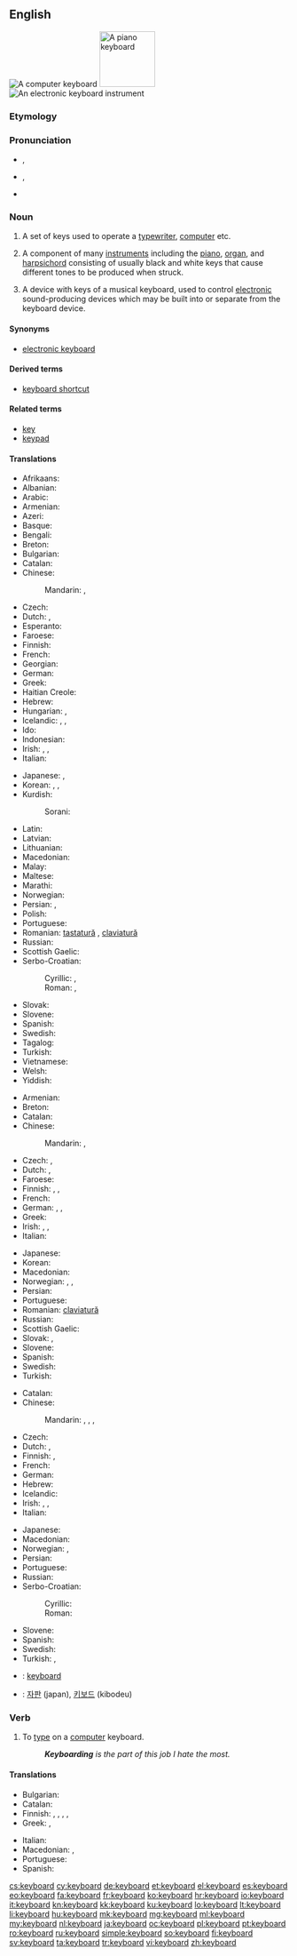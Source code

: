 {{also|Keyboard}}
==English==
{{wikipedia|dab=keyboard|lang=en}}
[[Image:Swedish keyboard 20050614.jpg|thumb|A computer keyboard]]
[[Image:Player piano keyboard.jpg|thumb|100px|A piano keyboard]]
[[Image:YamahaKeyboard.jpg|thumb|An electronic keyboard instrument]]

===Etymology===
{{compound|key|board}}

===Pronunciation===
* {{a|US}} {{IPA|/ˈkibɔ˞d/}}, {{X-SAMPA|/"kibOrd/}}
* {{a|UK|Australia}} {{IPA|/ˈkiːbɔːd/}}, {{X-SAMPA|/"kibO:d/}}
* {{audio|En-us-keyboard.ogg|Audio (US)}}

===Noun===
{{en-noun}}

# A set of keys used to operate a [[typewriter]], [[computer]] etc.
# {{context|music|lang=en}} A component of many [[instruments]] including the [[piano]], [[organ]], and [[harpsichord]] consisting of usually black and white keys that cause different tones to be produced when struck.
# {{context|music|lang=en}} A device with keys of a musical keyboard, used to control [[electronic]] sound-producing devices which may be built into or separate from the keyboard device.

====Synonyms====
* {{sense|electronic musical device}} [[electronic keyboard]]

====Derived terms====
* [[keyboard shortcut]]

====Related terms====
* [[key]]
* [[keypad]]

====Translations====
{{trans-top|set of keys used to operate a typewriter, computer etc.}}
* Afrikaans: {{t-|af|sleutelbord}}
* Albanian: {{t-|sq|tastierë|f}}
* Arabic: {{t-|ar|لوحة مفاتيح|f|tr=lawHa(t) mafaatiiH}}
* Armenian: {{t-|hy|ստեղնաշար|tr=steġnašar}}
* Azeri: {{t-|az|klaviatura}}
* Basque: {{t+|eu|teklatu}}
* Bengali: {{t-|bn|কীবোর্ড|sc=Beng}}
* Breton: {{t-|br|klavier|m}}
* Bulgarian: {{t+|bg|клавиатура|f|tr=klaviatúra}}
* Catalan: {{t-|ca|teclat|m}}
* Chinese:
*: Mandarin: {{t-|cmn|鍵盤|sc=Hani}}, {{t-|cmn|键盘|tr=jiànpán|sc=Hani}}
* Czech: {{t+|cs|klávesnice|f}}
* Dutch: {{t+|nl|toetsenbord|n}}, {{t+|nl|klavier|n}}
* Esperanto: {{t+|eo|klavaro}}
* Faroese: {{t-|fo|knappaborð|n}}
* Finnish: {{t+|fi|näppäimistö}}
* French: {{t+|fr|clavier|m}}
* Georgian: {{t-|ka|კლავიატურა|sc=Geor|tr=klaviatura}}
* German: {{t+|de|Tastatur|f}}
* Greek: {{t+|el|πληκτρολόγιο|n|tr=pliktrolóyio}}
* Haitian Creole: {{tø|ht|klavye}}
* Hebrew: {{t+|he|מקלדת|tr=mikledet|f}}
* Hungarian: {{t+|hu|billentyűzet}}, {{t+|hu|klaviatúra}}
* Icelandic: {{t-|is|lyklaborð|n}}, {{t-|is|hnappaborð|n}} {{qualifier|dated}}, {{t-|is|leturborð|n}} {{qualifier|dated}}
* Ido: {{t+|io|klavaro}}
* Indonesian: {{t-|id|papan ketik}}
* Irish: {{t+|ga|méarchlár|f}}, {{t-|ga|eochairchlár|m}}, {{t-|ga|luibheanchlár|m}}
* Italian: {{t+|it|tastiera|f}}
{{trans-mid}}
* Japanese: {{t+|ja|キーボード|tr=kībōdo}}, {{t+|ja|鍵盤|tr=kenban}}
* Korean: {{t+|ko|자판|tr=japan|sc=Hang}}, {{t+|ko|키보드|tr=kibodeu|sc=Hang}}, {{t-|ko|글쇠판|tr=geulsoipan|sc=Hang}}
* Kurdish:
*: Sorani: {{t-|ku|پیتلێده‌ر|tr=pítléder|sc=ku-Arab}}
* Latin: {{t-|la|plectrologium|n}}
* Latvian: {{t-|lv|tastatūra}}
* Lithuanian: {{t+|lt|klaviatūra|f}}
* Macedonian: {{t-|mk|тастатура|f|tr=tastatúra}}
* Malay: {{t-|ms|papan kekunci}}
* Maltese: {{t-|mt|tastiera|f}}
* Marathi: {{t-|mr|कीबोर्ड|m|tr=kīborḍa|sc=Deva}}
* Norwegian: {{t+|no|tastatur|n}}
* Persian: {{t+|fa|صفحه کلید|tr=safhe-kelid}}, {{t-|fa|کیبورد|tr=kibord}}
* Polish: {{t+|pl|klawiatura|f}}
* Portuguese: {{t+|pt|teclado|m}}
* Romanian: [[tastatură]] {{f}}, [[claviatură]] {{f}}
* Russian: {{t+|ru|клавиатура|f|tr=klaviatúra}}
* Scottish Gaelic: {{t-|gd|meur-chlàr|m}}
* Serbo-Croatian:
*: Cyrillic: {{t-|sh|тастатура|f|sc=Cyrl}}, {{t-|sh|типковница|sc=Cyrl}}
*: Roman: {{t-|sh|tastatura|f}}, {{t-|sh|tipkovnica}}
* Slovak: {{t-|sk|klávesnica|f}}
* Slovene: {{t+|sl|tipkovnica|f}}
* Spanish: {{t+|es|teclado|m}}
* Swedish: {{t+|sv|tangentbord|n}}
* Tagalog: {{t+|tl|tipaan}}
* Turkish: {{t+|tr|klavye}}
* Vietnamese: {{t-|vi|bàn phím}}
* Welsh: {{t+|cy|allweddell|f}}
* Yiddish: {{t-|yi|קלאַוויאַטור|f|tr=klavyatur|sc=Hebr}}
{{trans-bottom}}

{{trans-top|component of many instruments}}
* Armenian: {{t-|hy|ստեղնաշար|tr=steġnašar}}
* Breton: {{t-|br|klavier|m}}
* Catalan: {{t-|ca|teclat|m}}
* Chinese:
*: Mandarin: {{t-|cmn|鍵盤|sc=Hani}}, {{t-|cmn|键盘|tr=jiànpán|sc=Hani}}
* Czech: {{t+|cs|klávesnice|f}}, {{t-|cs|klaviatura|f}}
* Dutch: {{t+|nl|klavier|n}}, {{t+|nl|keyboard|n}}
* Faroese: {{t-|fo|knappaborð|n}}
* Finnish: {{t+|fi|koskettimisto}}, {{t-|fi|koskettimet}}, {{t+|fi|sormio}}
* French: {{t+|fr|clavier|m}}
* German: {{t+|de|Tastatur|f}}, {{t+|de|Klaviatur|f}}, {{t+|de|Manual|n}}
* Greek: {{t+|el|κλαβιέ|n|tr=klavie}}
* Irish: {{t-|ga|eochairchlár|m}}, {{t-|ga|luibheanchlár|m}}, {{t+|ga|méarchlár|m}}
* Italian: {{t+|it|tastiera|f}}
{{trans-mid}}
* Japanese: {{t+|ja|鍵盤|tr=kenban}}
* Korean: {{t+|ko|건반|tr=geonban|sc=Hang}}
* Macedonian: {{t-|mk|клавијатура|f|tr=klavijatúra}}
* Norwegian: {{t-|no|klaviatur|n}}, {{t+|no|tastatur|n}},
* Persian: {{t+|fa|صفحه کلید|tr=safhe-kelid}}
* Portuguese: {{t+|pt|teclado|m}}
* Romanian: [[claviatură]] {{f}}
* Russian: {{t+|ru|клавиатура|f|tr=klaviatúra}}
* Scottish Gaelic: {{t-|gd|meur-chlàr|m}}
* Slovak: {{t-|sk|klávesnica|f}}, {{t-|sk|klaviatúra|f}}
* Slovene: {{t-|sl|klaviatura|f}}
* Spanish: {{t+|es|teclado|m}}
* Swedish: {{t-|sv|klaviatur|c}}
* Turkish: {{t+|tr|klavye}}
{{trans-bottom}}

{{trans-top|electronic device with keys of a musical keyboard}}
* Catalan: {{t-|ca|teclat|m}}
* Chinese:
*: Mandarin: {{t-|cmn|電子琴|sc=Hani}}, {{t-|cmn|电子琴|tr=diànzĭqín|sc=Hani}}, {{t-|cmn|鍵盤|sc=Hani}}, {{t-|cmn|键盘|tr=jiànpán|sc=Hani}}
* Czech: {{t-|cs|klávesy|f-p}}
* Dutch: {{t+|nl|klavier|n}}, {{t+|nl|keyboard|n}}
* Finnish: {{t+|fi|koskettimisto}}, {{t-|fi|koskettimet}}
* French: {{t-|fr|clavier électronique}}
* German: {{t+|de|Keyboard|n}}
* Hebrew: {{t-|he|קלידים|m-p|tr=kalidím}}
* Icelandic: {{t-|is|hljómborð|n}}
* Irish: {{t-|ga|eochairchlár|m}}, {{t-|ga|luibheanchlár|m}}, {{t+|ga|méarchlár|m}}
* Italian: {{t+|it|tastiera}}
{{trans-mid}}
* Japanese: {{t+|ja|キーボード|tr=kībōdo}}
* Macedonian: {{t-|mk|синтисајзер|m|tr=sintisájzer}}
* Norwegian: {{t-|no|elektronisk orgel|n}}, {{t-|no|keyboard|n}}
* Persian: {{t-|fa|کیبورد|tr=kibord}}
* Portuguese: {{t+|pt|teclado|m}}
* Russian: {{t+|ru|клавиатура|f|tr=klaviatúra}}
* Serbo-Croatian:
*: Cyrillic: {{t-|sh|електрични клавир|m|sc=Cyrl}}
*: Roman: {{t-|sh|električni klavir|m}}
* Slovene: {{t-|sl|klaviatura|f}}
* Spanish: {{t+|es|teclado|m}}
* Swedish: {{t+|sv|keyboard|n}}
* Turkish: {{t+|tr|klavye}}, {{t+|tr|klavye}}
{{trans-bottom}}

{{checktrans-top}}

* {{ttbc|id}}: [[keyboard#Indonesian|keyboard]]
{{trans-mid}}
* {{ttbc|ko}}: [[자판]] (japan), [[키보드]] (kibodeu)
{{trans-bottom}}

===Verb===
{{en-verb}}

# {{context|intransitive|lang=en}} To [[type]] on a [[computer]] keyboard.
#: '' '''Keyboarding''' is the part of this job I hate the most.''

====Translations====
{{trans-top|to type in}}
* Bulgarian: {{t+|bg|набирам|tr=nabíram}}
* Catalan: {{t+|ca|teclejar}}
* Finnish: {{t+|fi|kirjoittaa}}, {{t+|fi|naputella}}, {{t+|fi|naputtaa}}, {{t-|fi|näpytellä}}, {{t+|fi|näppäillä}}
* Greek: {{t-|el|πληκτρογραφώ|tr=pliktrografó}}, {{t+|el|πληκτρολογώ|tr=pliktrologó}}
{{trans-mid}}
* Italian: {{t+|it|digitare}}
* Macedonian: {{t-|mk|чука|tr=čúka}}, {{t-|mk|типка|tr=típka}}
* Portuguese: {{t+|pt|teclar}}
* Spanish: {{t+|es|teclear}}
{{trans-bottom}}

[[cs:keyboard]]
[[cy:keyboard]]
[[de:keyboard]]
[[et:keyboard]]
[[el:keyboard]]
[[es:keyboard]]
[[eo:keyboard]]
[[fa:keyboard]]
[[fr:keyboard]]
[[ko:keyboard]]
[[hr:keyboard]]
[[io:keyboard]]
[[it:keyboard]]
[[kn:keyboard]]
[[kk:keyboard]]
[[ku:keyboard]]
[[lo:keyboard]]
[[lt:keyboard]]
[[li:keyboard]]
[[hu:keyboard]]
[[mk:keyboard]]
[[mg:keyboard]]
[[ml:keyboard]]
[[my:keyboard]]
[[nl:keyboard]]
[[ja:keyboard]]
[[oc:keyboard]]
[[pl:keyboard]]
[[pt:keyboard]]
[[ro:keyboard]]
[[ru:keyboard]]
[[simple:keyboard]]
[[so:keyboard]]
[[fi:keyboard]]
[[sv:keyboard]]
[[ta:keyboard]]
[[tr:keyboard]]
[[vi:keyboard]]
[[zh:keyboard]]
